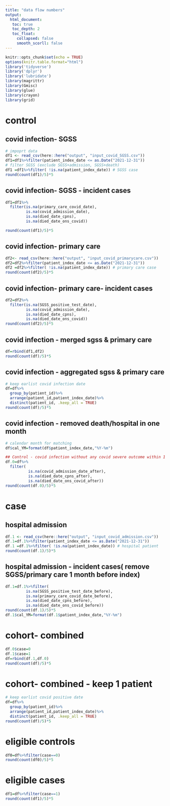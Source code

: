 ```yaml
---
title: "data flow numbers"
output: 
  html_document:
   toc: true
   toc_depth: 2
   toc_float:
     collapsed: false
     smooth_scorll: false
---
```


```r
knitr::opts_chunk$set(echo = TRUE)
options(knitr.table.format="html")
library('tidyverse')
library('dplyr')
library('lubridate')
library(magrittr)
library(Gmisc)
library(glue)
library(crayon)
library(grid)
```

# control
## covid infection- SGSS
```r
# impoprt data
df1 <- read_csv(here::here("output", "input_covid_SGSS.csv"))
df1=df1%>%filter(patient_index_date <= as.Date("2021-12-31"))
# filter SGSS (exclude SGSS+admission, SGSS+death)
df1 =df1%>%filter( !is.na(patient_index_date)) # SGSS case
round(count(df1)/5)*5
```

## covid infection- SGSS - incident cases
```r
df1=df1%>%
  filter(is.na(primary_care_covid_date),
         is.na(covid_admission_date),
         is.na(died_date_cpns), 
         is.na(died_date_ons_covid))

round(count(df1)/5)*5
```

## covid infection- primary care
```r
df2<- read_csv(here::here("output", "input_covid_primarycare.csv"))
df2=df2%>%filter(patient_index_date <= as.Date("2021-12-31"))
df2 =df2%>%filter( !is.na(patient_index_date)) # primary care case
round(count(df2)/5)*5
```

## covid infection- primary care- incident cases
```r
df2=df2%>%
  filter(is.na(SGSS_positive_test_date),
         is.na(covid_admission_date),
         is.na(died_date_cpns), 
         is.na(died_date_ons_covid))
round(count(df2)/5)*5


```

## covid infection - merged sgss & primary care
```r
df=rbind(df1,df2)
round(count(df)/5)*5
```

## covid infection - aggregated sgss & primary care
```r
# keep earlist covid infection date
df=df%>%
  group_by(patient_id)%>%
  arrange(patient_id,patient_index_date)%>%
  distinct(patient_id, .keep_all = TRUE)
round(count(df)/5)*5
```

## covid infection - removed death/hospital in one month
```r
# calendar month for matching
df$cal_YM=format(df$patient_index_date,"%Y-%m")

## Control - covid infection without any covid severe outcome within 1 month
df.0=df%>%
  filter(
          is.na(covid_admission_date_after),
          is.na(died_date_cpns_after),
          is.na(died_date_ons_covid_after))
round(count(df.0)/5)*5


```

# case

## hospital admission
```r
df.1 <- read_csv(here::here("output", "input_covid_admission.csv"))
df.1=df.1%>%filter(patient_index_date <= as.Date("2021-12-31"))
df.1 =df.1%>%filter( !is.na(patient_index_date)) # hospital patient
round(count(df.1)/5)*5
```

## hospital admission - incident cases( remove SGSS/primary care 1 month before index)
```r
df.1=df.1%>%filter(
         is.na(SGSS_positive_test_date_before),
         is.na(primary_care_covid_date_before), 
         is.na(died_date_cpns_before),
         is.na(died_date_ons_covid_before))
round(count(df.1)/5)*5
df.1$cal_YM=format(df.1$patient_index_date,"%Y-%m")

```


# cohort- combined
```r
df.0$case=0
df.1$case=1
df=rbind(df.1,df.0)
round(count(df)/5)*5
```

# cohort- combined - keep 1 patient
```r
# keep earlist covid positive date
df=df%>%
  group_by(patient_id)%>%
  arrange(patient_id,patient_index_date)%>%
  distinct(patient_id, .keep_all = TRUE)
round(count(df)/5)*5
```

# eligible controls
```r
df0=df%>%filter(case==0)
round(count(df0)/5)*5
```

# eligible cases
```r
df1=df%>%filter(case==1)
round(count(df1)/5)*5
```


